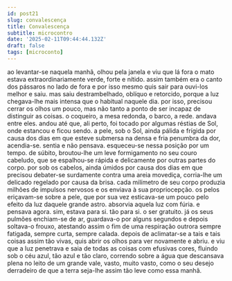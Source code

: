 ```yaml
---
id: post21
slug: convalescença
title: Convalescença
subtitle: microcontro
date: '2025-02-11T09:44:44.132Z'
draft: false
tags: [microconto]
---
```

ao levantar-se naquela manhã, olhou pela janela e viu que lá fora o mato estava 
extraordinariamente verde, forte e nítido. assim também era o canto dos pássaros
no lado de fora e por isso mesmo quis sair para ouvi-los melhor e saiu. mas saiu destrambelhado,
oblíquo e retorcido, porque a luz chegava-lhe mais intensa que o 
habitual naquele dia. por isso, precisou cerrar os olhos um pouco, 
mas não tanto a ponto de ser incapaz de distinguir as coisas.
o coqueiro, a mesa redonda, o barco, a rede. andava entre eles. 
andou até que, ali perto, foi tocado por algumas réstias de Sol,
onde estancou e ficou sendo. a pele, sob o Sol, ainda pálida e frígida 
por causa dos dias em que esteve submersa na densa e fria penumbra da dor,
acendia-se. sentia e não pensava. esqueceu-se nessa posição por um tempo.
de súbito, broutou-lhe um leve formigamento no seu couro 
cabeludo, que se espalhou-se rápida e delicamente
por outras partes do corpo. por sob os cabelos, 
ainda úmidos por causa dos dias
em que precisou debater-se surdamente contra uma areia movediça,
corria-lhe um delicado regelado por causa da brisa.
cada milímetro de seu corpo produzia milhões 
de impulsos nervosos e os enviava à sua propriocepção. os pelos eriçavam-se sobre a pele, 
que por sua vez esticava-se um pouco pelo efeito da luz
daquele grande astro. absorvia aquela luz com fúria. e pensava agora.
sim, estava para si. tão para si. o ser gratuito. 
já os seus pulmões enchiam-se de ar, guardava-o por alguns 
segundos e depois soltava-o frouxo, atestando assim
o fim de uma respiração outrora sempre fatigada, sempre curta, sempre calada.
depois de aclimatar-se a tais e tais coisas assim tão vivas, 
quis abrir os olhos para ver novamente e abriu.
e viu que a luz penetrava e saia de todas as coisas com efusivas cores,
fluindo sob o céu azul, tão azul e tão claro,
correndo sobre a água que descansava plena no leito 
de um grande vale, vasto, muito vasto, como o seu desejo 
derradeiro de que a terra seja-lhe assim tão leve como essa manhã.